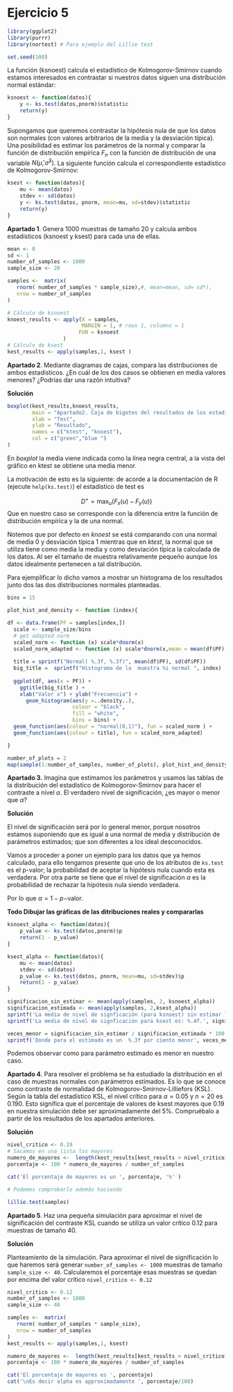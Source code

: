 # Ejercicio 5 
```r
library(ggplot2)
library(purrr)
library(nortest) # Para ejemplo del Lillie test

set.seed(100)
```

La función (ksnoest) calcula el estadístico de Kolmogorov-Smirnov cuando estamos interesados en contrastar si nuestros datos siguen una distribución normal estándar:

```r
ksnoest <- function(datos){
    y <- ks.test(datos,pnorm)$statistic
    return(y)
}
```

Supongamos que queremos contrastar la hipótesis nula de que los datos son normales 
(con valores arbitrarios de la media y la desviación típica). Una posibilidad es estimar los parámetros de la normal y 
comparar la función de distribución empírica 
$F_n$
 con la función de distribución de una variable 
$N(\hat \mu, \hat{\sigma}^2)$. La siguiente función calcula el correspondiente estadístico de Kolmogorov-Smirnov:

```r
ksest <- function(datos){
    mu <- mean(datos)
    stdev <- sd(datos)
    y <- ks.test(datos, pnorm, mean=mu, sd=stdev)$statistic
    return(y)
}
```

**Apartado 1**. Genera 1000 muestras de tamaño 20 y calcula ambos estadísticos (ksnoest y ksest) para cada una de ellas.

```r
mean <- 0
sd <- 1
number_of_samples <- 1000
sample_size <- 20 

samples <-  matrix(
   rnorm( number_of_samples * sample_size),#, mean=mean, sd= sd*),
   nrow = number_of_samples
)

# Cálculo de ksnoest 
knoest_results <- apply(X = samples, 
                        MARGIN = 1, # rows 1, columns = 1 
                       FUN = ksnoest
                  )
# Cálculo de ksest
kest_results <- apply(samples,1, ksest )

```

**Apartado 2**. Mediante diagramas de cajas, compara las distribuciones de ambos estadísticos. ¿En cuál de los dos casos se obtienen en media valores menores? ¿Podrías dar una razón intuitiva?

**Solución**

```r
boxplot(kest_results,knoest_results, 
        main = "Apartado2. Caja de bigotes del resultados de los estadísticos",
        xlab = "Test",
        ylab = "Resultado",
        names = c("ktest", "knoest"),
        col = c("green","blue ")
)

```

En *boxplot* la media viene indicada como la línea negra central, 
a la vista del gráfico en ktest se obtiene una media menor. 

La motivación de esto es la siguiente: de acorde a la documentación de R (ejecute `help(ks.test)`)  el estadístico de test es 

$$
D^+ = \max_u( F_x(u) - F_y(u))
$$
Que en nuestro caso se corresponde con la diferencia entre la función de distribución empírica y la de una normal. 

Notemos que por defecto en *knoest* se está comparando con una normal de media $0$ y desviación típica $1$ mientras que en *ktest*, la normal que se utiliza tiene como media la media y como desviación típica la calculada de los datos.  Al ser el tamaño de muestra relativamente pequeño aunque los datos idealmente pertenecen a tal distribución. 

Para ejemplificar lo dicho vamos a mostrar un histograma de los resultados junto dos las dos distribuciones normales planteadas. 

```r
bins = 15

plot_hist_and_density <- function (index){

df <- data.frame(PF = samples[index,])
  scale <- sample_size/bins
  # get adapted norm
  scaled_norm <- function (x) scale*dnorm(x)
  scaled_norm_adapted <- function (x) scale*dnorm(x,mean = mean(df$PF), sd = sd(df$PF) )
  
  title = sprintf("Normal( %.3f, %.3f)", mean(df$PF), sd(df$PF))
  big_title =  sprintf("Histograma de la  muestra %i normal ", index)
  
  ggplot(df, aes(x = PF)) + 
    ggtitle(big_title ) +
    xlab("Valor x") + ylab("Frecuencia") + 
      geom_histogram(aes(y =..density..),
                     colour = "black", 
                     fill = "white", 
                     bins = bins) +
  geom_function(aes(colour = "normal(0,1)"), fun = scaled_norm ) +
  geom_function(aes(colour = title), fun = scaled_norm_adapted)

}

```



```r
number_of_plots = 2
map(sample(1:number_of_samples, number_of_plots), plot_hist_and_density)

```


**Apartado 3.** Imagina que estimamos los parámetros y usamos las tablas de la distribución del estadístico de Kolmogorov-Smirnov para hacer el contraste a nivel 
$\alpha$. El verdadero nivel de significación, ¿es mayor o menor que $\alpha$?

**Solución**

El nivel de significación será por lo general menor, porque nosotros estamos suponiendo que es igual a una normal de media y distribución
de parámetros estimados; que son diferentes a los ideal desconocidos. 

Vamos a proceder a poner un ejemplo para los datos que ya hemos calculado, para ello tengamos presente que uno de los atributos de 
`ks.test` es el p-valor;  la probabilidad de aceptar la hipótesis nula cuando esta es verdadera. 
Por otra parte se tiene que 
el nivel de significación $\alpha$ es la probabilidad de rechazar la hipótesis nula siendo verdadera. 

Por lo que $\alpha = 1 - p-$valor.

**Todo Dibujar las gráficas de las ditribuciones reales y compararlas**


```r
ksnoest_alpha <- function(datos){
    p_value <- ks.test(datos,pnorm)$p
    return(1 - p_value)
}

ksest_alpha <- function(datos){
    mu <- mean(datos)
    stdev <- sd(datos)
    p_value <- ks.test(datos, pnorm, mean=mu, sd=stdev)$p
    return(1 - p_value)
}

significacion_sin_estimar <- mean(apply(samples, 2, ksnoest_alpha))
significacion_estimada <- mean(apply(samples, 2,ksest_alpha))
sprintf('La media de nivel de signficación (para ksnoest) sin estimar los parámetros es %.4f.', significacion_sin_estimar)
sprintf('La media de nivel de signficación para ksest es: %.4f.', significacion_estimada)

veces_menor = significacion_sin_estimar / significacion_estimada * 100 
sprintf('Donde para el estimado es un  %.3f por ciento menor', veces_menor)

```
Podemos observar como para parámetro estimado es menor en nuestro caso. 


**Apartado 4**. Para resolver el problema se ha estudiado la distribución en el caso de muestras normales con parámetros estimados. Es lo que se conoce como contraste de normalidad de Kolmogorov-Smirnov-Lilliefors (KSL). Según la tabla del estadístico KSL, el nivel crítico para 
$\alpha = 0.05$ y $n = 20$
 es $0.190$.
 Esto significa que el porcentaje de valores de ksest mayores que $0.19$ en nuestra simulación debe ser aproximadamente del 5%. Compruébalo a partir de los resultados de los apartados anteriores.
 
 
**Solución** 

```r
nivel_critico <- 0.19
# Sacamos en una lista los mayores
numero_de_mayores <-  length(kest_results[kest_results > nivel_critico])
porcentaje <- 100 * numero_de_mayores / number_of_samples

cat('El porcentaje de mayores es un ', porcentaje, '%' )

# Podemos comprobarlo además haciendo 

lillie.test(samples)


```

**Apartado 5**. Haz una pequeña simulación para aproximar el nivel de significación del contraste KSL cuando se utiliza un valor crítico 0.12 para muestras de tamaño 40.

**Solución**

Planteamiento de la simulación. 
Para aproximar el nivel de significación lo que haremos será generar  `number_of_samples <- 1000` muestras de  tamaño `sample_size <- 40`. 
Calcularemos el porcentaje esas muestras se quedan por encima del valor crítico `nivel_critico <- 0.12`

```r
nivel_critico <- 0.12
number_of_samples <- 1000
sample_size <- 40

samples <-  matrix(
   rnorm( number_of_samples * sample_size),
   nrow = number_of_samples
)
kest_results <- apply(samples,1, ksest)

numero_de_mayores <-  length(kest_results[kest_results > nivel_critico])
porcentaje <- 100 * numero_de_mayores / number_of_samples

cat('El porcentaje de mayores es ', porcentaje)
cat('\nEs decir alpha es approximadamente ', porcentaje/100)

```





